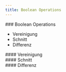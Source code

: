```yaml
---
title: Boolean Operations
---
```



<section>
### Boolean Operations

- Vereinigung
- Schnitt
- Differenz
</section>

<section>
#### Vereinigung

<WebGlCode file="06-beispiele-vereinigung" start="  float rect" />
</section>

<section>
  <WebGlCanvas file="06-beispiele-vereinigung" />
</section>

<section>
#### Schnitt

<WebGlCode file="06-beispiele-schnitt" start="  float rect" />
</section>

<section>
  <WebGlCanvas file="06-beispiele-schnitt" />
</section>

<section>
#### Differenz

<WebGlCode file="06-beispiele-differenz" start="  float rect" />
</section>

<section>
  <WebGlCanvas file="06-beispiele-differenz" />
</section>
